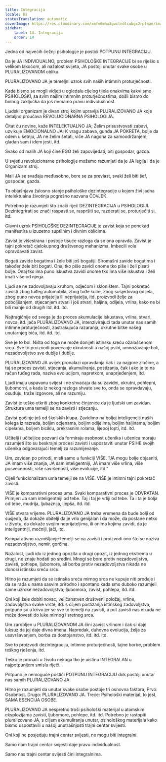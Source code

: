```yaml
---
title: Integracija
locale: bs
statusTranslation: automatic
coverImage: https://res.cloudinary.com/xmfm6mhw3gwctndtcubgx2rptnae/image/upload/v1740337243/small_cover_educacion_fundamental_a051170f1c.webp
sidebar:
    label: 14. Integracija
    order: 14
---
```

Jedna od najvećih čežnji psihologije je postići POTPUNU INTEGRACIJU.

Da je JA INDIVIDUALNO, problem PSIHOLOŠKE INTEGRACIJE bi se riješio s velikom lakoćom, ali nažalost svijeta, JA postoji unutar svake osobe u PLURALIZOVANOM obliku.

PLURALIZOVANO JA je temeljni uzrok svih naših intimnih proturječnosti.

Kada bismo se mogli vidjeti u ogledalu cijelog tijela onakvima kakvi smo PSIHOLOŠKI, sa svim našim intimnim proturječnostima, došli bismo do bolnog zaključka da još nemamo pravu individualnost.

Ljudski organizam je divan stroj kojim upravlja PLURALIZOVANO JA koje detaljno proučava REVOLUCIONARNA PSIHOLOGIJA.

Čitat ću novine, kaže INTELEKTUALNO JA; Želim prisustvovati zabavi, uzvikuje EMOCIONALNO JA; K vragu zabava, gunđa JA POKRETA, bolje da odem u šetnju, JA ne želim šetati, viče JA nagona za samoodržanjem, gladan sam i idem jesti, itd.

Svako od malih JA koji čine EGO želi zapovijedati, biti gospodar, gazda.

U svjetlu revolucionarne psihologije možemo razumjeti da je JA legija i da je Organizam stroj.

Mali JA se svađaju međusobno, bore se za prevlast, svaki želi biti šef, gospodar, gazda.

To objašnjava žalosno stanje psihološke dezintegracije u kojem živi jadna intelektualna životinja pogrešno nazvana ČOVJEK.

Potrebno je razumjeti što znači riječ DEZINTEGRACIJA u PSIHOLOGIJI. Dezintegrirati se znači raspasti se, raspršiti se, razderati se, proturječiti si, itd.

Glavni uzrok PSIHOLOŠKE DEZINTEGRACIJE je zavist koja se ponekad manifestira u izuzetno suptilnim i divnim oblicima.

Zavist je višestrana i postoje tisuće razloga da se ona opravda. Zavist je tajni pokretač cjelokupnog društvenog mehanizma. Imbecili vole opravdavati zavist.

Bogati zavide bogatima i žele biti još bogatiji. Siromašni zavide bogatima i također žele biti bogati. Onaj tko piše zavidi onome tko piše i želi pisati bolje. Onaj tko ima puno iskustva zavidi onome tko ima više iskustva i želi imati više od njega.

Ljudi se ne zadovoljavaju kruhom, odjećom i skloništem. Tajni pokretač zavisti zbog tuđeg automobila, zbog tuđe kuće, zbog susjedovog odijela, zbog puno novca prijatelja ili neprijatelja, itd. proizvodi želje za poboljšanjem, stjecanjem stvari i još stvari, haljina, odijela, vrlina, kako ne bi bili manje od drugih itd. itd. itd.

Najtragičnije od svega je da proces akumulacije iskustava, vrlina, stvari, novca, itd. jača PLURALIZOVANO JA, intenzivirajući tada unutar nas samih intimne proturječnosti, zastrašujuća razaranja, okrutne bitke našeg unutarnjeg bića, itd. itd. itd.

Sve je to bol. Ništa od toga ne može donijeti istinsku sreću ožalošćenom srcu. Sve to proizvodi povećanje okrutnosti u našoj psihi, umnožavanje boli, nezadovoljstvo sve dublje i dublje.

PLURALIZOVANO JA uvijek pronalazi opravdanja čak i za najgore zločine, a taj se proces zavisti, stjecanja, akumuliranja, postizanja, čak i ako je to na račun tuđeg rada, naziva evolucijom, napretkom, unaprjeđenjem, itd.

Ljudi imaju uspavanu svijest i ne shvaćaju da su zavidni, okrutni, pohlepni, ljubomorni, a kada iz nekog razloga shvate sve to, onda se opravdavaju, osuđuju, traže izgovore, ali ne razumiju.

Zavist je teško otkriti zbog konkretne činjenice da je ljudski um zavidan. Struktura uma temelji se na zavisti i stjecanju.

Zavist počinje još od školskih klupa. Zavidimo na boljoj inteligenciji naših kolega iz razreda, boljim ocjenama, boljim odijelima, boljim haljinama, boljim cipelama, boljem biciklu, prekrasnim rolama, lijepoj lopti, itd. itd.

Učitelji i učiteljice pozvani da formiraju osobnost učenika i učenica moraju razumjeti što su beskrajni procesi zavisti i uspostaviti unutar PSIHE svojih učenika odgovarajući temelj za razumijevanje.

Um, zavidan po prirodi, misli samo u funkciji VIŠE. "JA mogu bolje objasniti, JA imam više znanja, JA sam inteligentniji, JA imam više vrlina, više posvećenosti, više savršenosti, više evolucije, itd."

Cijeli funkcionalizam uma temelji se na VIŠE. VIŠE je intimni tajni pokretač zavisti.

VIŠE je komparativni proces uma. Svaki komparativni proces je ODVRATAN. Primjer: Ja sam inteligentniji od tebe. Taj i taj je vrliji od tebe. Ta i ta je bolja od tebe, mudrija, ljubaznija, ljepša, itd. itd.

VIŠE stvara vrijeme. PLURALIZOVANO JA treba vremena da bude bolji od susjeda, da dokaže obitelji da je vrlo genijalan i da može, da postane netko u životu, da dokaže svojim neprijateljima, ili onima kojima zavidi, da je inteligentniji, moćniji, jači, itd.

Komparativno razmišljanje temelji se na zavisti i proizvodi ono što se naziva nezadovoljstvo, nemir, gorčina.

Nažalost, ljudi idu iz jednog opozita u drugi opozit, iz jednog ekstrema u drugi, ne znaju hodati po sredini. Mnogi se bore protiv nezadovoljstva, zavisti, pohlepe, ljubomore, ali borba protiv nezadovoljstva nikada ne donosi istinsku sreću srcu.

Hitno je razumjeti da se istinska sreća mirnog srca ne kupuje niti prodaje i da se rađa u nama sasvim prirodno i spontano kada smo duboko razumjeli same uzroke nezadovoljstva; ljubomora, zavist, pohlepa, itd. itd.

Oni koji žele dobiti novac, veličanstven društveni položaj, vrline, zadovoljstva svake vrste, itd. s ciljem postizanja istinskog zadovoljstva, potpuno su u krivu jer se sve to temelji na zavisti, a put zavisti nas nikada ne može dovesti do luke mirnog i sretnog srca.

Um zarobljen u PLURALIZOVANOM JA čini zavist vrlinom i čak si daje luksuz da joj daje divna imena. Napredak, duhovna evolucija, želja za usavršavanjem, borba za dostojanstvo, itd. itd. itd.

Sve to proizvodi dezintegraciju, intimne proturječnosti, tajne borbe, problem teškog rješenja, itd.

Teško je pronaći u životu nekoga tko je uistinu INTEGRALAN u najpotpunijem smislu riječi.

Potpuno je nemoguće postići POTPUNU INTEGRACIJU dok postoji unutar nas samih PLURALIZOVANO JA.

Hitno je razumjeti da unutar svake osobe postoje tri osnovna faktora, Prvo: Osobnost. Drugo: PLURALIZOVANO JA. Treće: Psihološki materijal, to jest, SAMA ESENCIJA OSOBE.

PLURALIZOVANO JA nespretno troši psihološki materijal u atomskim eksplozijama zavisti, ljubomore, pohlepe, itd. itd. Potrebno je rastopiti pluralizovano JA, s ciljem akumuliranja unutar, psihološkog materijala kako bismo uspostavili u našoj unutrašnjosti trajni centar svijesti.

Oni koji ne posjeduju trajni centar svijesti, ne mogu biti integralni.

Samo nam trajni centar svijesti daje pravu individualnost.

Samo nas trajni centar svijesti čini integralnima.

